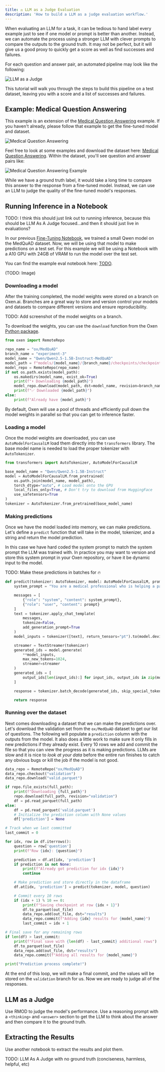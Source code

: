 ```yaml
---
title: ⚖️ LLM as a Judge Evaluation
description: 'How to build a LLM as a judge evaluation workflow.'
---
```


When evaluating an LLM for a task, it can be tedious to hand label every example just to see if one model or prompt is better than another. Instead, we can automate the process using a stronger LLM with clever prompts to compare the outputs to the ground truth. It may not be perfect, but it will give us a good proxy to quickly get a score as well as find successes and failures.

For each question and answer pair, an automated pipeline may look like the following:

![LLM as a Judge](/images/marimo/llm-as-a-judge/workflow.png)

This tutorial will walk you through the steps to build this pipeline on a test dataset, leaving you with a score and a list of successes and failures.

## Example: Medical Question Answering

This example is an extension of the [Medical Question Answering](/examples/notebooks/train_llm) example. If you haven't already, please follow that example to get the fine-tuned model and dataset.

![Medical Question Answering](/images/marimo/llm-as-a-judge/dataset.png)

Feel free to look at some examples and download the dataset here: [Medical Question Answering](https://www.oxen.ai/ox/MedQuAD/file/main/train.parquet). Within the dataset, you'll see question and answer pairs like:

![Medical Question Answering Example](/images/marimo/llm-as-a-judge/question-answer-pair.png)

While we have a ground truth label, it would take a long time to compare this answer to the response from a fine-tuned model. Instead, we can use an LLM to judge the quality of the fine-tuned model's responses.

## Running Inference in a Notebook

TODO: I think this should just link out to running inference, because this should be LLM As A Judge focused...and then it should just live in evaluations?

In our previous [Fine-Tuning Notebook](/examples/notebooks/train_llm), we trained a small Qwen model on the MedQuAD dataset. Now, we will be using that model to make predictions on a test set. For this example we will be using a Notebook with a A10 GPU with 24GB of VRAM to run the model over the test set.

You can find the example eval notebook here: [TODO](TODO).

(TODO: Image)

### Downloading a model

After the training completed, the model weights were stored on a branch on Oxen.ai. Branches are a great way to store and version control your models and datasets to compare different versions and ensure reproducibility.

TODO: Add screenshot of the model weights on a branch.

To download the weights, you can use the `download` function from the Oxen [Python package](https://docs.oxen.ai/getting-started/python).

```python
from oxen import RemoteRepo

repo_name = "ox/MedQuAD"
branch_name = "experiment-3"
model_name = "Qwen/Qwen2.5-1.5B-Instruct-MedQuAD"
model_path = f"models/{model_name}/{branch_name}/checkpoints/checkpoint_2500"
model_repo = RemoteRepo(repo_name)
if not os.path.exists(model_path):
    os.makedirs(model_name, exist_ok=True)
    print(f"⬇️ Downloading {model_path}")
    model_repo.download(model_path, dst=model_name, revision=branch_name)
    print(f"✅ Downloaded {model_path}")
else:
    print(f"Already have {model_path}")
```

By default, Oxen will use a pool of threads and efficiently pull down the model weights in parallel so that you can get to inference faster.

### Loading a model

Once the model weights are downloaded, you can use `AutoModelForCausalLM` load them directly into the `transformers` library. The base model name is needed to load the proper tokenizer with `AutoTokenizer`.

```python
from transformers import AutoTokenizer, AutoModelForCausalLM

base_model_name = "Qwen/Qwen2.5-1.5B-Instruct"
model = AutoModelForCausalLM.from_pretrained(
    os.path.join(model_name, model_path),
    torch_dtype="auto", # Load model onto the GPU
    local_files_only=True, # Don't try to download from HuggingFace
    use_safetensors=True
)
tokenizer = AutoTokenizer.from_pretrained(base_model_name)
```

### Making predictions

Once we have the model loaded into memory, we can make predictions. Let's define a `predict` function that will take in the model, tokenizer, and a string and return the model prediction.

In this case we have hard coded the system prompt to match the system prompt the LLM was trained with. In practice you may want to version and store this system prompt in your Oxen repository, or have it be dynamic input to the model.

TODO: Make these predictions in batches for 🔥

```python
def predict(tokenizer: AutoTokenizer, model: AutoModelForCausalLM, prompt: str):
    system_prompt = "You are a medical professional who is helping a patient. Patients will ask you questions and you will answer them in plain English so that anyone can understand."

    messages = [
        {"role": "system", "content": system_prompt},
        {"role": "user", "content": prompt}
    ]
    text = tokenizer.apply_chat_template(
        messages,
        tokenize=False,
        add_generation_prompt=True
    )
    model_inputs = tokenizer([text], return_tensors="pt").to(model.device)

    streamer = TextStreamer(tokenizer)
    generated_ids = model.generate(
        **model_inputs,
        max_new_tokens=1024,
        streamer=streamer
    )
    generated_ids = [
        output_ids[len(input_ids):] for input_ids, output_ids in zip(model_inputs.input_ids, generated_ids)
    ]

    response = tokenizer.batch_decode(generated_ids, skip_special_tokens=True)[0]

    return response
```

### Running over the dataset

Next comes downloading a dataset that we can make the predictions over. Let's download the validation set from the `ox/MedQuAD` dataset to get our list of questions. The following will populate a `prediction` column with the outputs from the model. It also does a little work to make sure it only fills in new predictions if they already exist. Every 10 rows we add and commit the file so that you can view the progress as it is making predictions. LLMs are slow and it is nice to *look at your data* before the entire run finishes to catch any obvious bugs or kill the job if the model is not good.

```python
data_repo = RemoteRepo("ox/MedQuAD")
data_repo.checkout("validation")
data_repo.download("valid.parquet")

if repo.file_exists(full_path):
    print(f"Downloading {full_path}")
    repo.download(full_path, revision="validation")
    df = pd.read_parquet(full_path)
else:
    df = pd.read_parquet('valid.parquet')
    # Initialize the prediction column with None values
    df['prediction'] = None

# Track when we last committed
last_commit = 0

for idx, row in df.iterrows():
    question = row['question']
    print(f"Row {idx}: {question}")

    prediction = df.at[idx, 'prediction']
    if prediction is not None:
        print(f"Already got prediction for idx {idx}")
        continue

    # Make prediction and store directly in the dataframe
    df.at[idx, 'prediction'] = predict(tokenizer, model, question)

    # Commit every 10 rows
    if (idx + 1) % 10 == 0:
        print(f"Saving checkpoint at row {idx + 1}")
        df.to_parquet(out_file)
        data_repo.add(out_file, dst="results")
        data_repo.commit(f"Adding {idx} results for {model_name}")
        last_commit = idx + 1

# Final save for any remaining rows
if len(df) > last_commit:
    print(f"Final save with {len(df) - last_commit} additional rows")
    df.to_parquet(out_file)
    data_repo.add(out_file, dst="results")
    data_repo.commit(f"Adding all results for {model_name}")

print("Prediction process complete!")
```

At the end of this loop, we will make a final commit, and the values will be stored on the `validation` branch for us. Now we are ready to judge all of the responses.

## LLM as a Judge

Use RMOD to judge the model's performance. Use a reasoning prompt with a `<thinking>` and `<answer>` section to get the LLM to think about the answer and then compare it to the ground truth.

## Extracting the Results

Use another notebook to extract the results and plot them.

TODO: LLM As A Judge with no ground truth (conciseness, harmless, helpful, etc)